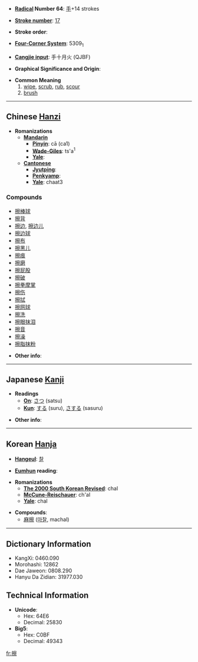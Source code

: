 * '''[[Wiktionary:Chinese radical index| Radical]] Number 64''': [[Wiktionary:Chinese radical index 手|手]]+14 strokes

* '''[[Wiktionary:Chinese total strokes index|Stroke number]]''': [[Wiktionary:Chinese total strokes index 17|17]]

* '''Stroke order''': 

* '''[[Wiktionary:Chinese four corner index|Four-Corner System]]''': 5309<sub>1</sub>

* '''[[Wiktionary:Chinese Cangjie index|Cangjie input]]''': 手十月火 (QJBF)

* '''Graphical Significance and Origin''': 

* '''Common Meaning'''
*#[[wipe]], [[scrub]], [[rub]], [[scour]]
*# [[brush]]

----

== Chinese [[Hanzi]] ==

* '''Romanizations'''
** '''[[Mandarin]]'''
*** '''[[Pinyin]]''': cā (ca1)
*** '''[[Wade-Giles]]''': ts'a<sup>1</sup>
*** '''[[Yale]]''': 
** '''[[Cantonese]]'''
*** '''[[Jyutping]]''':
*** '''[[Penkyamp]]''': 
*** '''[[Yale]]''': chaat3

===Compounds===
*[[擦棒球]]
*[[擦背]]
*[[擦边]], [[擦边儿]]
*[[擦边球]]
*[[擦布]]
*[[擦黑儿]]
*[[擦痕]]
*[[擦磨]]
*[[擦屁股]]
*[[擦破]]
*[[擦拳摩掌]]
*[[擦伤]]
*[[擦拭]]
*[[擦网球]]
*[[擦洗]]
*[[擦眼抹泪]]
*[[擦音]]
*[[擦澡]]
*[[擦脂抹粉]]

* '''Other info''': 

----

== Japanese [[Kanji]] ==

* '''Readings'''
** '''[[On]]''': [[さつ]] (satsu)
** '''[[Kun]]''': [[する]] (suru), [[さする]] (sasuru)

* '''Other info''':  

----

== Korean [[Hanja]] ==

* '''[[Hangeul]]''': [[찰]]

* '''[[Eumhun]] reading''': 

* '''Romanizations'''
** '''[[The 2000 South Korean Revised Romanization|The 2000 South Korean Revised]]''': chal
** '''[[McCune-Reischauer]]''': ch'al
** '''[[Yale]]''': chal

* '''Compounds''':
** [[麻擦]] ([[마찰]], machal)

----

== Dictionary Information ==

* KangXi: 0460.090
* Morohashi: 12862
* Dae Jaweon: 0808.290
* Hanyu Da Zidian: 31977.030

== Technical Information ==

* '''Unicode''':
** Hex: 64E6
** Decimal: 25830
* '''Big5''':
** Hex: C0BF
** Decimal: 49343

[[fr:擦]]